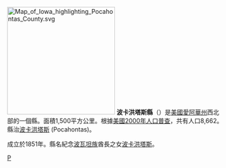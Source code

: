 [[File:Map_of_Iowa_highlighting_Pocahontas_County.svg|250px]]
'''波卡洪塔斯縣'''（{{lang-en|Pocahontas County}}）是[[美國|美國]][[愛阿華州|愛阿華州]]西北部的一個縣。面積1,500平方公里。根據[[美國2000年人口普查|美國2000年人口普查]]，共有人口8,662。縣治[[波卡洪塔斯_(愛阿華州)|波卡洪塔斯]] (Pocahontas)。

成立於1851年。縣名紀念[[波瓦坦族|波瓦坦族]]酋長之女[[波卡洪塔斯|波卡洪塔斯]]。
{{iowa-stub}}

[[Category:艾奧瓦州行政區劃|P]]